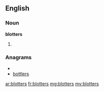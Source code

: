 ==English==

===Noun===
'''blotters'''

# {{plural of|blotter}}

===Anagrams===
* {{alphagram|belorstt}}
* [[bottlers#English|bottlers]]

[[ar:blotters]]
[[fr:blotters]]
[[mg:blotters]]
[[my:blotters]]